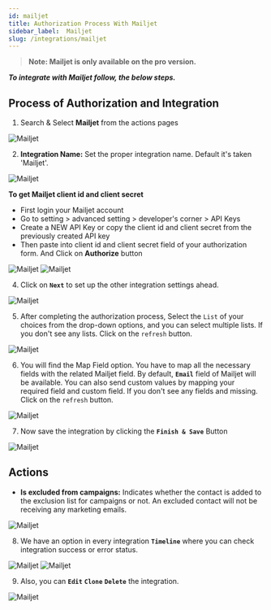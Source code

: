 ```yaml
---
id: mailjet
title: Authorization Process With Mailjet
sidebar_label:  Mailjet
slug: /integrations/mailjet
---
```


> **Note: Mailjet is only available on the pro version.**

***To integrate with Mailjet follow, the below steps.***


## Process of Authorization and Integration

1.	Search & Select **Mailjet** from the actions pages
 <Image src="actions/mailjet/search-and-select" alt="Mailjet" w="1020" h="350" />

2. **Integration Name:** Set the proper integration name. Default it's taken 'Mailjet'.
 <Image src="actions/mailjet/default-integration-name" alt="Mailjet" w="1020" h="350" />

**To get Mailjet client id and client secret**
-	First login your Mailjet account
-	Go to setting > advanced setting > developer's corner > API Keys
-	Create a NEW API Key or copy the client id and client secret from the previously created API key
-	Then paste into client id and client secret field of your authorization form. And Click on **Authorize** button

 <Image src="actions/mailjet/click-here" alt="Mailjet" w="1020" h="350" />
 <Image src="actions/mailjet/authorize" alt="Mailjet" w="1020" h="350" />


4. Click on **`Next`** to set up the other integration settings ahead.
 <Image src="actions/mailjet/authorize-after" alt="Mailjet" w="1020" h="350" />

5.	After completing the authorization process, Select the `List` of your choices from the drop-down options, and you can select multiple lists. If you don't see any lists. Click on the `refresh` button.
 <Image src="actions/mailjet/select-lists" alt="Mailjet" w="1020" h="350" />

6.	You will find the Map Field option. You have to map all the necessary fields with the related Mailjet field. By default, **`Email`** field of Mailjet will be available. You can also send custom values by mapping your required field and custom field. If you don't see any fields and missing. Click on the `refresh` button.

 <Image src="actions/mailjet/mailjet-field-map" alt="Mailjet" w="1020" h="350" />

7. Now save the integration by clicking the **`Finish & Save`** Button

 <Image src="actions/mailjet/finish-save" alt="Mailjet" w="1020" h="350" />


## Actions 
- **Is excluded from campaigns:** Indicates whether the contact is added to the exclusion list for campaigns or not. An excluded contact will not be receiving any marketing emails.  
 <Image src="actions/mailjet/exclude-campaigns" alt="Mailjet" w="1020" h="350" />


8. We have an option in every integration **`Timeline`** where you can check integration success or error status.
 <Image src="actions/mailjet/mailjet-timeline" alt="Mailjet" w="1020" h="350" />
 <Image src="actions/mailjet/mailjet-log" alt="Mailjet" w="1020" h="350" />

9. Also, you can **`Edit`** **`Clone`** **`Delete`** the integration.

 <Image src="actions/mailjet/mailjet-option" alt="Mailjet" w="1020" h="350" />


<Feedback/>